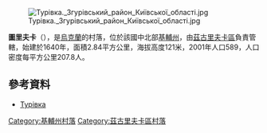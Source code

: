 [[Image:Турівка._Згурівський_район_Київської_області.jpg|right]]

'''圖里夫卡'''（{{lang-uk|Турівка}}），是[[烏克蘭|烏克蘭]]的村落，位於該國中北部[[基輔州|基輔州]]，由[[茲古里夫卡區|茲古里夫卡區]]負責管轄，始建於1640年，面積2.84平方公里，海拔高度121米，2001年人口589，人口密度每平方公里207.8人。

==參考資料==
* [http://w1.c1.rada.gov.ua/pls/z7503/A005?rdat1=07.02.2015&rf7571=15708 Турівка] {{Wayback|url=http://w1.c1.rada.gov.ua/pls/z7503/A005?rdat1=07.02.2015&rf7571=15708 |date=20210506171348 }}

{{DEFAULTSORT:Турівка}}
[[Category:基輔州村落|Category:基輔州村落]]
[[Category:茲古里夫卡區村落|Category:茲古里夫卡區村落]]


{{Kiev-geo-stub}}